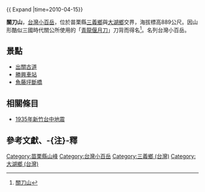 
{{ Expand |time=2010-04-15}}
{{Infobox Mountain
| 名稱 = 關刀山
| 照片 = 
| 照片說明 = 
| 海拔 = {{Convert|889|m|ft|0|link=on}}
| 位置 = [[苗栗縣|苗栗縣]][[三義鄉_(台灣)|三義鄉]]、[[大湖鄉_(台灣)|大湖鄉]]交界
| 山脈 = [[關刀山山脈|關刀山山脈]]
| 相對高度 = 
| 座標 = 
| 地形圖 = 
| 類別 = 
| 年齡 = 
| 最近喷发 = 
| 首次登頂 =
| 攀登路線 =
| pushpin_map = Taiwan
| pushpin_map_caption =
| latd=24 |latm=22 |lats=31.3 |latNS=N
| longd=120 |longm=48 |longs=38.9 |longEW=E
}}

'''關刀山'''，[[台灣小百岳|台灣小百岳]]，位於苗栗縣[[三義鄉_(台灣)|三義鄉]]與[[大湖鄉_(台灣)|大湖鄉]]交界，海拔標高889公尺。因山形酷似三國時代關公所使用的「[[青龍偃月刀|青龍偃月刀]]」刀背而得名<ref>[https://web.archive.org/web/20120106231210/http://sanyi.gov.tw/c/t10.htm 關刀山]</ref>。名列台灣小百岳。

==景點==
*[[出關古道|出關古道]]
*[[勝興車站|勝興車站]]
*[[魚藤坪斷橋|魚藤坪斷橋]]

==相關條目==
*[[1935年新竹台中地震|1935年新竹台中地震]]

==參考文獻、-{注}-釋==
{{reflist}}
<references/>

{{TW-geo-stub}}
[[Category:苗栗縣山峰|Category:苗栗縣山峰]]
[[Category:台灣小百岳|Category:台灣小百岳]]
[[Category:三義鄉_(台灣)|Category:三義鄉 (台灣)]]
[[Category:大湖鄉_(台灣)|Category:大湖鄉 (台灣)]]